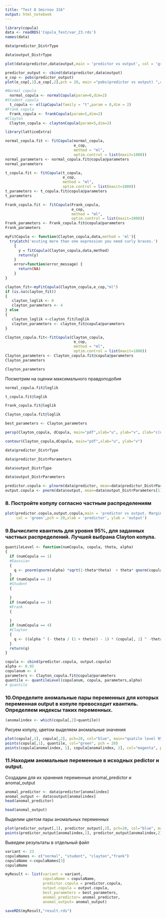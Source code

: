 ```yaml
---
title: "Test 8 Smirnov 316"
output: html_notebook
---
```


```r
library(copula)
data <- readRDS('Copula_Test/var_23.rds')
names(data)
```

```r
data$predictor_DistrType
```
```r
data$output_DistrType
```


```r
plot(data$predictor,data$output,main = 'predictor vs output', col = 'green', pch = 20, xlab = 'predictor', ylab = 'output')
```


```r
predictor_output <- cbind(data$predictor,data$output)
e_cop <- pobs(predictor_output)
plot(e_cop[,1],e_cop[,2],pch = 20, main ="pobs(predictor vs output) ",col = "blue")
```

```r
#Normal copula
  normal_copula <- normalCopula(param=0,dim=2)
#Student copula
  t_copula <- ellipCopula(family = "t",param = 0,dim = 2)
#Frank copula
  Frank_copula <- frankCopula(param=5,dim=2)
#Clayton
  Clayton_copula <- claytonCopula(param=5,dim=2)
```

```r
library(latticeExtra)
```

```r
normal_copula.fit <- fitCopula(normal_copula, 
                               e_cop, 
                               method = "ml", 
                               optim.control = list(maxit=1000))
normal_parameters <- normal_copula.fit@copula@parameters
normal_parameters
```

```r
t_copula.fit <- fitCopula(t_copula, 
                          e_cop, 
                          method = "ml", 
                          optim.control = list(maxit=1000))
t_parameters <- t_copula.fit@copula@parameters
t_parameters
```


```r
Frank_copula.fit <- fitCopula(Frank_copula, 
                              e_cop, 
                              method = "ml", 
                              optim.control = list(maxit=1000))
Frank_parameters <- Frank_copula.fit@copula@parameters
Frank_parameters
```


```r
myFitCopula <- function(Clayton_copula,data,method = 'ml'){
  tryCatch('ecuting more than one expression you need curly braces.')
    {
      y = fitCopula(Clayton_copula,data,method)
      return(y)
    }
    error=function(error_message) {
      return(NA)
    }
}
```


```r
clayton_fit<-myFitCopula(Clayton_copula,e_cop,"ml")
if (is.na(clayton_fit))
{  
   сlayton_loglik <- 0
   clayton_parameters <- 4
} else
{  
   clayton_loglik <-clayton_fit@loglik
   clayton_parameters <- clayton_fit@copula@parameters
}   
```

```r
Clayton_copula.fit<-fitCopula(Clayton_copula, 
                               e_cop, 
                               method = "ml",
                               optim.control = list(maxit=1000))
Clayton_parameters <- Clayton_copula.fit@copula@parameters
Clayton_parameters
```

```r
Clayton_parameters
```

Посмотрим на оценки максимального правдоподобия
```r
normal_copula.fit@loglik
```

```r
t_copula.fit@loglik 
```

```r
Frank_copula.fit@loglik
```

```r
Clayton_copula.fit@loglik
```

```r
best_parameters <- Clayton_parameters
```

```r
persp(Clayton_copula, dCopula, main="pdf",xlab="u", ylab="v", zlab="c(u,v)")
```

```r
contour(Clayton_copula,dCopula, main="pdf",xlab="u", ylab="v")
```


```r
data$predictor_DistrType
```

```r
data$predictor_DistrParameters
```
```r
data$output_DistrType
```

```r
data$output_DistrParameters
```


```r
predictor.copula <- plnorm(data$predictor, mean=data$predictor_DistrParameters[1], sdlog=data$predictor_DistrParameters[2])
output.copula <- pnorm(data$output, mean=data$output_DistrParameters[1], sd=data$output_DistrParameters[2])
```

### 8. Постройте копулу согласно частным распределениям

```r
plot(predictor.copula,output.copula,main = 'predictor vs output. Marginal Distribution Copula', 
     col = 'green',pch = 20,xlab = 'predictor', ylab = 'output')
```

### 9.Вычислите квантиль для уровня 95%, для заданных частных распределений. Лучшей выбрана Clayton копула.
```r
quantileLevel <- function(numCopula, copula, theta, alpha)
{
  if (numCopula == 1)
  #Gaussian
  {
    q <- pnorm(qnorm(alpha) *sqrt(1-theta*theta)  + theta* qnorm(copula[,1]))
  }
  if (numCopula == 2)
  #Student
  {
  
  }
  if (numCopula == 3)
  #Frank
  {
    
  }
  if (numCopula == 4)
  #Clayton
  {
    q <- ((alpha ^ (- theta / (1 + theta)) - 1) * (copula[, 1] ^ -theta) + 1) ^ -(1 / theta)
  }
  return(q)  
}

copula <- cbind(predictor.copula, output.copula)
alpha <- 0.95
copulanum <- 4
parameters <- Clayton_copula.fit@copula@parameters
quantile <- quantileLevel(copulanum, copula, parameters,alpha)
# quantile
```

### 10.Определите аномальные пары переменных для которых переменная output в копуле превосходит квантиль. Определяем индексы таких переменных.
```r
(anomalindex <- which(copula[,2]>quantile))
```

Рисуем копулу, цветом выделяем аномальные значения
```r
plot(copula[,1], copula[,2], pch=20, col="blue", main="quatile level 95%")
points(copula[,1], quantile, col="green", pch = 20)
points(copula[anomalindex, 1], copula[anomalindex, 2], col="magenta", pch=20)
```

### 11.Находим аномальные переменные в исходных pedictor и output.
Создадим для их хранения переменные anomal_predictor и anomal_output
```r
anomal_predictor <- data$predictor[anomalindex]
anomal_output <- data$output[anomalindex]
head(anomal_predictor)
```

```r
head(anomal_output)
```

Выделим цветом пары аномальных переменных
```r
plot(predictor_output[,1], predictor_output[,2], pch=20, col="blue", main="Predict vs Output.Anomalies")
points(predictor_output[anomalindex,1], predictor_output[anomalindex,2], pch=20, col="red")
```
Выведем результаты в отдельный файл
```r
variant <- 23
copulaNames <- c("normal", "student", "clayton","frank")
copulaName <-copulaNames[3]
copulaName
```


```r
myResult <- list(variant = variant,
                 copulaName = copulaName,
                 predictor.copula = predictor.copula,
                 output.copula = output.copula,  
                 best_parameters = best_parameters,
                 anomal_predictor= anomal_predictor,
                 anomal_output= anomal_output)

saveRDS(myResult,"result.rds")
```

```r

```

```r

```



